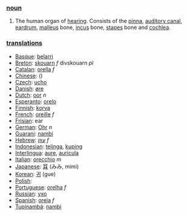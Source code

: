 === [[noun]] ===

#The human organ of [[hearing]].  Consists of the [[pinna]], [[auditory canal]], [[eardrum]], [[malleus]] bone, [[incus]] bone, [[stapes]] bone and [[cochlea]].

=== [[translation]]s ===

*[[Basque]]: [[belarri]]
*[[Breton]]: [[skouarn]] ''f'' divskouarn ''pl''
*[[Catalan]]: [[orella]] ''f''
*[[Chinese]]: [[]] ()
*[[Czech]]: [[ucho]]
*[[Danish]]: [[øre]]
*[[Dutch]]: [[oor]] ''n''
*[[Esperanto]]: [[orelo]]
*[[Finnish]]: [[korva]]
*[[French]]: [[oreille]] ''f''
*[[Frisian]]: ear
*[[German]]: [[Ohr]] ''n''
*[[Guarani]]: [[nambi]]
*[[Hebrew]]: [[עוזן]] ''f''
*[[Indonesian]]: [[telinga]], [[kuping]]
*[[Interlingua]]: [[aure]], [[auricula]]
*[[Italian]]: [[orecchio]] ''m''
*[[Japanese]]: [[耳]] (みみ, mimi)
*[[Korean]]: [[귀]] (gue)
*[[Polish]]: [[]]
*[[Portuguese]]: [[orelha]] ''f''
*[[Russian]]: [[ухо]]
*[[Spanish]]: [[oreja]] ''f''
*[[Tupinambá]]: [[nambi]]